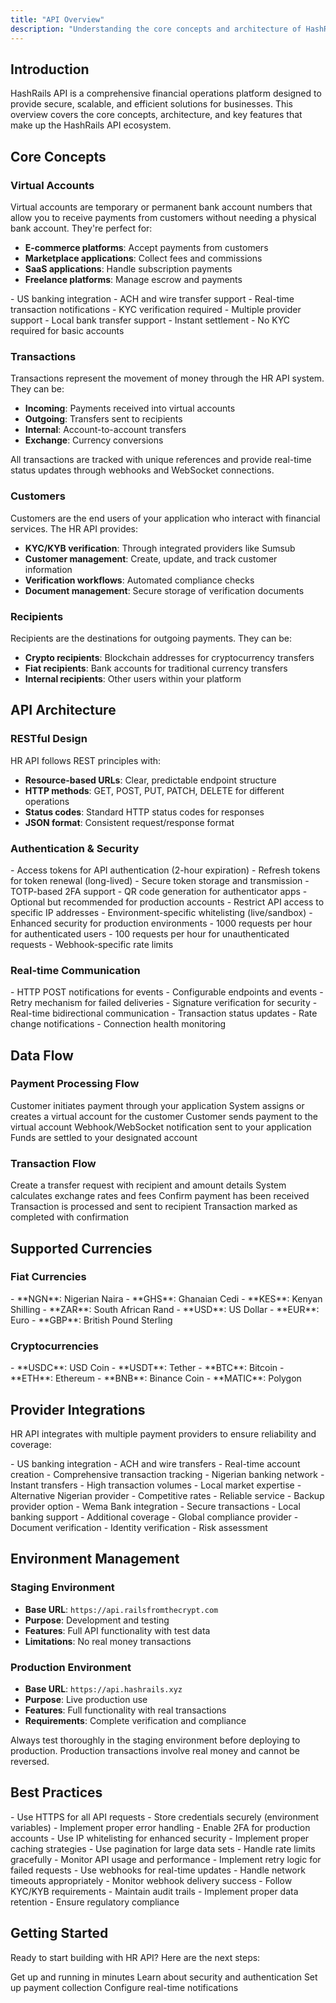 ```yaml
---
title: "API Overview"
description: "Understanding the core concepts and architecture of HashRails API"
---
```


## Introduction

HashRails API is a comprehensive financial operations platform designed to provide secure, scalable, and efficient solutions for businesses. This overview covers the core concepts, architecture, and key features that make up the HashRails API ecosystem.

## Core Concepts

### Virtual Accounts

Virtual accounts are temporary or permanent bank account numbers that allow you to receive payments from customers without needing a physical bank account. They're perfect for:

- **E-commerce platforms**: Accept payments from customers
- **Marketplace applications**: Collect fees and commissions
- **SaaS applications**: Handle subscription payments
- **Freelance platforms**: Manage escrow and payments

<CardGroup cols={2}>
  <Card title="USD Virtual Accounts" icon="dollar-sign">
    - US banking integration
    - ACH and wire transfer support
    - Real-time transaction notifications
    - KYC verification required
  </Card>
  <Card title="NGN Virtual Accounts" icon="naira-sign">
    - Multiple provider support
    - Local bank transfer support
    - Instant settlement
    - No KYC required for basic accounts
  </Card>
</CardGroup>

### Transactions

Transactions represent the movement of money through the HR API system. They can be:

- **Incoming**: Payments received into virtual accounts
- **Outgoing**: Transfers sent to recipients
- **Internal**: Account-to-account transfers
- **Exchange**: Currency conversions

<Info>
All transactions are tracked with unique references and provide real-time status updates through webhooks and WebSocket connections.
</Info>

### Customers

Customers are the end users of your application who interact with financial services. The HR API provides:

- **KYC/KYB verification**: Through integrated providers like Sumsub
- **Customer management**: Create, update, and track customer information
- **Verification workflows**: Automated compliance checks
- **Document management**: Secure storage of verification documents

### Recipients

Recipients are the destinations for outgoing payments. They can be:

- **Crypto recipients**: Blockchain addresses for cryptocurrency transfers
- **Fiat recipients**: Bank accounts for traditional currency transfers
- **Internal recipients**: Other users within your platform

## API Architecture

### RESTful Design

HR API follows REST principles with:

- **Resource-based URLs**: Clear, predictable endpoint structure
- **HTTP methods**: GET, POST, PUT, PATCH, DELETE for different operations
- **Status codes**: Standard HTTP status codes for responses
- **JSON format**: Consistent request/response format

### Authentication & Security

<AccordionGroup>
  <Accordion title="JWT Tokens">
    - Access tokens for API authentication (2-hour expiration)
    - Refresh tokens for token renewal (long-lived)
    - Secure token storage and transmission
  </Accordion>
  <Accordion title="Two-Factor Authentication">
    - TOTP-based 2FA support
    - QR code generation for authenticator apps
    - Optional but recommended for production accounts
  </Accordion>
  <Accordion title="IP Whitelisting">
    - Restrict API access to specific IP addresses
    - Environment-specific whitelisting (live/sandbox)
    - Enhanced security for production environments
  </Accordion>
  <Accordion title="Rate Limiting">
    - 1000 requests per hour for authenticated users
    - 100 requests per hour for unauthenticated requests
    - Webhook-specific rate limits
  </Accordion>
</AccordionGroup>

### Real-time Communication

<CardGroup cols={2}>
  <Card title="Webhooks" icon="webhook">
    - HTTP POST notifications for events
    - Configurable endpoints and events
    - Retry mechanism for failed deliveries
    - Signature verification for security
  </Card>
  <Card title="WebSocket" icon="wifi">
    - Real-time bidirectional communication
    - Transaction status updates
    - Rate change notifications
    - Connection health monitoring
  </Card>
</CardGroup>

## Data Flow

### Payment Processing Flow

<Steps>
  <Step title="Customer Initiation">
    Customer initiates payment through your application
  </Step>
  <Step title="Virtual Account Assignment">
    System assigns or creates a virtual account for the customer
  </Step>
  <Step title="Payment Processing">
    Customer sends payment to the virtual account
  </Step>
  <Step title="Notification">
    Webhook/WebSocket notification sent to your application
  </Step>
  <Step title="Settlement">
    Funds are settled to your designated account
  </Step>
</Steps>

### Transaction Flow

<Steps>
  <Step title="Transaction Creation">
    Create a transfer request with recipient and amount details
  </Step>
  <Step title="Rate Calculation">
    System calculates exchange rates and fees
  </Step>
  <Step title="Payment Confirmation">
    Confirm payment has been received
  </Step>
  <Step title="Processing">
    Transaction is processed and sent to recipient
  </Step>
  <Step title="Completion">
    Transaction marked as completed with confirmation
  </Step>
</Steps>

## Supported Currencies

### Fiat Currencies

<CardGroup cols={2}>
  <Card title="African Currencies" icon="globe-africa">
    - **NGN**: Nigerian Naira
    - **GHS**: Ghanaian Cedi
    - **KES**: Kenyan Shilling
    - **ZAR**: South African Rand
  </Card>
  <Card title="International Currencies" icon="globe">
    - **USD**: US Dollar
    - **EUR**: Euro
    - **GBP**: British Pound Sterling
  </Card>
</CardGroup>

### Cryptocurrencies

<CardGroup cols={2}>
  <Card title="Stablecoins" icon="coins">
    - **USDC**: USD Coin
    - **USDT**: Tether
  </Card>
  <Card title="Major Cryptocurrencies" icon="bitcoin">
    - **BTC**: Bitcoin
    - **ETH**: Ethereum
    - **BNB**: Binance Coin
    - **MATIC**: Polygon
  </Card>
</CardGroup>

## Provider Integrations

HR API integrates with multiple payment providers to ensure reliability and coverage:

<AccordionGroup>
  <Accordion title="Bridge (USD)">
    - US banking integration
    - ACH and wire transfers
    - Real-time account creation
    - Comprehensive transaction tracking
  </Accordion>
  <Accordion title="Nomba (NGN)">
    - Nigerian banking network
    - Instant transfers
    - High transaction volumes
    - Local market expertise
  </Accordion>
  <Accordion title="Juicyway (NGN)">
    - Alternative Nigerian provider
    - Competitive rates
    - Reliable service
    - Backup provider option
  </Accordion>
  <Accordion title="Alatpay (NGN)">
    - Wema Bank integration
    - Secure transactions
    - Local banking support
    - Additional coverage
  </Accordion>
  <Accordion title="Sumsub (KYC/KYB)">
    - Global compliance provider
    - Document verification
    - Identity verification
    - Risk assessment
  </Accordion>
</AccordionGroup>

## Environment Management

### Staging Environment

- **Base URL**: `https://api.railsfromthecrypt.com`
- **Purpose**: Development and testing
- **Features**: Full API functionality with test data
- **Limitations**: No real money transactions

### Production Environment

- **Base URL**: `https://api.hashrails.xyz`
- **Purpose**: Live production use
- **Features**: Full functionality with real transactions
- **Requirements**: Complete verification and compliance

<Warning>
Always test thoroughly in the staging environment before deploying to production. Production transactions involve real money and cannot be reversed.
</Warning>

## Best Practices

<AccordionGroup>
  <Accordion title="Security">
    - Use HTTPS for all API requests
    - Store credentials securely (environment variables)
    - Implement proper error handling
    - Enable 2FA for production accounts
    - Use IP whitelisting for enhanced security
  </Accordion>
  <Accordion title="Performance">
    - Implement proper caching strategies
    - Use pagination for large data sets
    - Handle rate limits gracefully
    - Monitor API usage and performance
  </Accordion>
  <Accordion title="Reliability">
    - Implement retry logic for failed requests
    - Use webhooks for real-time updates
    - Handle network timeouts appropriately
    - Monitor webhook delivery success
  </Accordion>
  <Accordion title="Compliance">
    - Follow KYC/KYB requirements
    - Maintain audit trails
    - Implement proper data retention
    - Ensure regulatory compliance
  </Accordion>
</AccordionGroup>

## Getting Started

Ready to start building with HR API? Here are the next steps:

<CardGroup cols={2}>
  <Card
    title="Quick Start"
    icon="rocket"
    href="/quickstart"
  >
    Get up and running in minutes
  </Card>
  <Card
    title="Authentication"
    icon="shield-check"
    href="/authentication"
  >
    Learn about security and authentication
  </Card>
  <Card
    title="Virtual Accounts"
    icon="credit-card"
    href="/guides/virtual-accounts"
  >
    Set up payment collection
  </Card>
  <Card
    title="Webhooks"
    icon="webhook"
    href="/concepts/webhooks"
  >
    Configure real-time notifications
  </Card>
</CardGroup>
